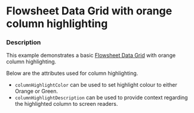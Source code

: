 
# Flowsheet Data Grid with orange column highlighting

### Description

This example demonstrates a basic [Flowsheet Data Grid](/components/cerner-terra-framework-docs/data-grid/flowsheet-data-grid/about) with orange column highlighting.

Below are the attributes used for column highlighting.
- `columnHighlightColor` can be used to set highlight colour to either Orange or Green.
- `columnHighlightDescription` can be used to provide context regarding the highlighted column to screen readers.

<ColumnHighlightOrange title='Flowsheet Data Grid with orange column highlight' />
